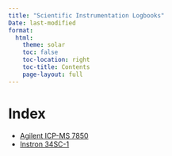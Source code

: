 ```yaml
---
title: "Scientific Instrumentation Logbooks"
Date: last-modified
format:
  html:
    theme: solar
    toc: false
    toc-location: right
    toc-title: Contents
    page-layout: full
---
```


# Index

- [Agilent ICP-MS 7850](https://github.com/The-Evergreen-State-College/Scientific-Instrumentation/issues/4)
- [Instron 34SC-1](https://github.com/The-Evergreen-State-College/Scientific-Instrumentation/issues/2)